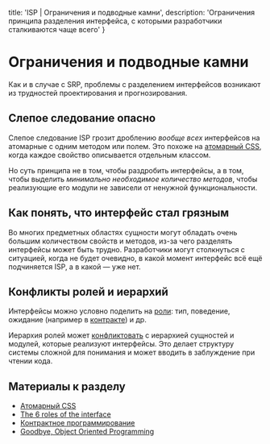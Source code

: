 
  title: 'ISP | Ограничения и подводные камни',
  description: 'Ограничения принципа разделения интерфейса, с которыми разработчики сталкиваются чаще всего'
}


# Ограничения и подводные камни

Как и в случае с SRP, проблемы с разделением интерфейсов возникают из трудностей проектирования и прогнозирования.

## Слепое следование опасно

Слепое следование ISP грозит дроблению _вообще всех_ интерфейсов на атомарные с одним методом или полем. Это похоже на [атомарный CSS](https://habr.com/en/post/432586/), когда каждое свойство описывается отдельным классом.

Но суть принципа не в том, чтобы раздробить интерфейсы, а в том, чтобы выделить _минимально необходимое количество методов_, чтобы реализующие его модули не зависели от ненужной функциональности.

## Как понять, что интерфейс стал грязным

Во многих предметных областях сущности могут обладать очень большим количеством свойств и методов, из-за чего разделять интерфейсы может быть трудно. Разработчики могут столкнуться с ситуацией, когда не будет очевидно, в какой момент интерфейс всё ещё подчиняется ISP, а в какой — уже нет.

## Конфликты ролей и иерархий

Интерфейсы можно условно поделить на [роли](https://www.infoworld.com/article/3044050/discover-the-six-roles-that-interfaces-play-in-the-java-language.html): тип, поведение, ожидание (например в [контракте](https://ru.wikipedia.org/wiki/Контрактное_программирование)) и др.

Иерархия ролей может [конфликтовать](https://medium.com/@cscalfani/goodbye-object-oriented-programming-a59cda4c0e53) с иерархией сущностей и модулей, которые реализуют интерфейсы. Это делает структуру системы сложной для понимания и может вводить в заблуждение при чтении кода.

## Материалы к разделу
- [Атомарный CSS](https://habr.com/en/post/432586/)
- [The 6 roles of the interface](https://www.infoworld.com/article/3044050/discover-the-six-roles-that-interfaces-play-in-the-java-language.html)
- [Контрактное программирование](https://ru.wikipedia.org/wiki/Контрактное_программирование)
- [Goodbye, Object Oriented Programming](https://medium.com/@cscalfani/goodbye-object-oriented-programming-a59cda4c0e53)
